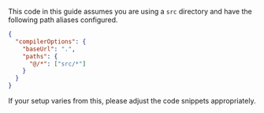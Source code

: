 This code in this guide assumes you are using a `src` directory and have the following path aliases configured.

```json tsconfig.json
{
  "compilerOptions": {
    "baseUrl": ".",
    "paths": {
      "@/*": ["src/*"]
    }
  }
}
```

If your setup varies from this, please adjust the code snippets appropriately.
